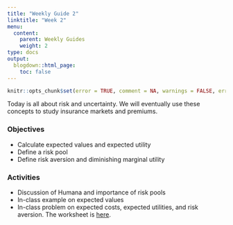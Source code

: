 ```yaml
---
title: "Weekly Guide 2"
linktitle: "Week 2"
menu:
  content:
    parent: Weekly Guides
    weight: 2
type: docs
output:
  blogdown::html_page:
    toc: false
---
```


```r
knitr::opts_chunk$set(error = TRUE, comment = NA, warnings = FALSE, errors = FALSE, messages = FALSE, tidy = FALSE, echo = FALSE)
```

Today is all about risk and uncertainty. We will eventually use these concepts to study insurance markets and premiums.

### Objectives
- Calculate expected values and expected utility
- Define a risk pool
- Define risk aversion and diminishing marginal utility
 
### Activities
- Discussion of Humana and importance of risk pools
- In-class example on expected values
- In-class problem on expected costs, expected utilities, and risk aversion. The worksheet is [here](/resource/wksheet1.html).
 